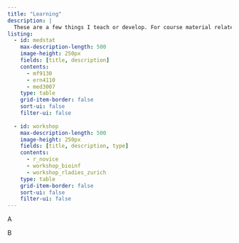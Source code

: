 ```yaml
---
title: "Learning"
description: |
  These are a few things I teach or develop. For course material related to the courses, please check the description for more details.
listing:
  - id: medstat
    max-description-length: 500
    image-height: 250px
    fields: [title, description]
    contents: 
      - mf9130
      - ern4110
      - med3007
    type: table
    grid-item-border: false
    sort-ui: false
    filter-ui: false
    
  - id: workshop
    max-description-length: 500
    image-height: 250px
    fields: [title, description, type]
    contents: 
      - r_novice
      - workshop_bioinf
      - workshop_rladies_zurich
    type: table
    grid-item-border: false
    sort-ui: false
    filter-ui: false
---
```


A



B
